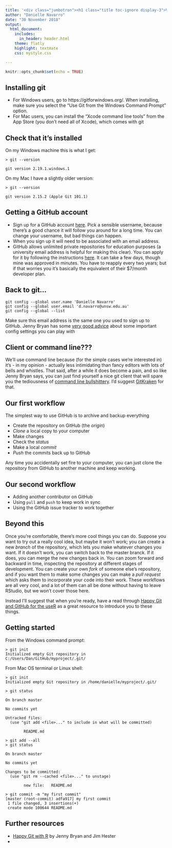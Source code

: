 ```yaml
---
title: '<div class="jumbotron"><h1 class="title toc-ignore display-3">Version control with git</h1></div>'
author: "Danielle Navarro"
date: "30 November 2018"
output:
  html_document:
    includes:
      in_header: header.html
    theme: flatly
    highlight: textmate
    css: mystyle.css

---
```


```r
knitr::opts_chunk$set(echo = TRUE)
```


## Installing git

- For Windows users, go to https://gitforwindows.org/. When installing, make sure you select the "Use Git from the Windows Command Prompt" option. 
- For Mac users, you can install the "Xcode command line tools" from the App Store (you don't need all of Xcode), which comes with git

## Check that it's installed 

On my Windows machine this is what I get:

```{}
> git --version

git version 2.19.1.windows.1
```

On my Mac I have a slightly older version:

```{}
> git --version 

git version 2.15.2 (Apple Git 101.1)
```


## Getting a GitHub account

- Sign up for a GitHub account [here](https://github.com/). Pick a sensible username, because there's a good chance it will follow you around for a long time. You can change your username, but bad things can happen.
- When you sign up it will need to be associated with an email address. 
- GitHub allows unlimited private repositories for education purposes (a university email address is helpful for making this clear). You can apply for it by following the instructions [here](https://help.github.com/articles/applying-for-an-academic-research-discount/). It can take a few days, though mine was approved in minutes. You have to reapply every two years; but if that worries you it's basically the equivalent of their $7/month developer plan. 

## Back to git...

```{}
git config --global user.name 'Danielle Navarro'
git config --global user.email 'd.navarro@unsw.edu.au'
git config --global --list
```

Make sure this email address is the same one you used to sign up to GitHub. Jenny Bryan has some [very good advice](http://happygitwithr.com/hello-git.html#more-about-git-config) about some important config settings you can play with

## Client or command line???

We'll use command line because (for the simple cases we're interested in) it's - in my opinion - actually less intimidating than fancy editors with lots of bells and whistles. That said, after a while it does become a pain, and so like Jenny Bryan says, you can just find yourself a nice git client that will spare you the tediousness of [command line bullshittery](http://www.pgbovine.net/command-line-bullshittery.htm). I'd suggest [GitKraken](https://www.gitkraken.com/) for that.




## Our first workflow

The simplest way to use GitHub is to archive and backup everything

- Create the repository on GitHub (the *origin*)
- *Clone* a local copy to your computer
- Make changes
- Check the *status*
- Make a local *commit* 
- *Push* the commits back up to GitHub

Any time you accidentally set fire to your computer, you can just clone the repository from GitHub to another machine and keep working.


## Our second workflow

- Adding another contributor on GitHub
- Using `pull` and `push` to keep work in sync
- Using the GitHub issue tracker to work together


## Beyond this

Once you're comfortable, there's more cool things you can do. Suppose you want to try out a really cool idea, but maybe it won't  work; you can create a new *branch* of the repository, which lets you make whatever changes you want. If it doesn't work, you can switch back to the master branck. If it does, you can merge the new changes back in. You can zoom forward and backward in time, inspecting the repository at different stages of development. You can create your own *fork* of someone else's repository, and if you want them to make some changes you can make a *pull request* which asks them to incorporate your code into their work. These workflows are all very cool, and a lot of them can all be done without having to leave RStudio, but we won't cover those here. 

Instead I'll suggest that when you're ready, have a read through [Happy Git and GitHub for the useR](http://happygitwithr.com/) as a great resource to introduce you to these things.


## Getting started 

From the Windows command prompt:

```{}
> git init
Initialized empty Git repository in C:/Users/Dan/GitHub/myproject/.git/
```

From Mac OS terminal or Linux shell:

```{}
> git init
Initialized empty Git repository in /home/danielle/myproject/.git/
```


```{}
> git status

On branch master

No commits yet

Untracked files:
  (use "git add <file>..." to include in what will be committed)

        README.md
```


```{}
> git add --all
> git status

On branch master

No commits yet

Changes to be committed:
  (use "git rm --cached <file>..." to unstage)

        new file:   README.md
```


```{}
> git commit -m "my first commit"
[master (root-commit) adfa917] my first commit
 1 file changed, 3 insertions(+)
 create mode 100644 README.md
```




## Further resources

- [Happy Git with R](http://happygitwithr.com/) by Jenny Bryan and Jim Hester
-


